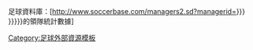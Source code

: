 足球資料庫：[http://www.soccerbase.com/managers2.sd?managerid={{{1|{{{id}}}}}} {{{2|{{{name|{{PAGENAME}}}}}}}}的領隊統計數據]<noinclude>
[[Category:足球外部資源模板]]
</noinclude>